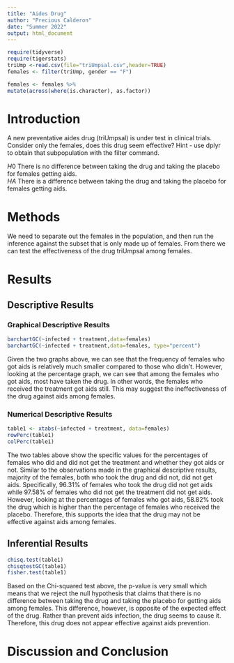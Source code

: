 ```yaml
---
title: "Aides Drug"
author: "Precious Calderon"
date: "Summer 2022"
output: html_document
---
```


```r
require(tidyverse)
require(tigerstats)
triUmp <-read.csv(file="triUmpsal.csv",header=TRUE)
females <- filter(triUmp, gender == "F")
```

```r
females <- females %>%
mutate(across(where(is.character), as.factor))
```

# Introduction

<!--In this section you explain what you are trying to show.  Where did the data come from?  What is the research or other question you are trying to answer?.  If you skimp in this section expect to be marked down in your grade. Paint a picture of the project a couple of paragraphs is expected!-->

A new  preventative aides drug (triUmpsal) is under test in clinical trials. Consider only the females, does this drug seem effective?  Hint - use dplyr to obtain that subpopulation with the filter command.


$H0$ There is no difference between taking the drug and taking the placebo for females getting aids.  
$HA$ There is a difference between taking the drug and taking the placebo for females getting aids.   

# Methods

<!--Decide on your methods:  use "variable analysis" or other appropriate descriptors.  Make sure to choose at least one graphical method and at least one numerical method. Discuss what data manipulations may be needed for example subsetting or other binning procedures and what sort of graphical displays and inferential tools will be used!-->

We need to separate out the females in the population, and then run the inference against the subset that is only made up of females. From there we can test the effectiveness of the drug triUmpsal among females. 


# Results

<!--Divide this section into two sub-sections:  One for your descriptive  results and one for your inferential results.!-->

## Descriptive Results

### Graphical Descriptive Results

<!--Graphical results here.  Make sure to show your code.  Provide appropriate labels for axes, giving units if possible, and provide a good title for the graph, too.  Use the graphical results to describe the patterns if any that exist in the data as focused toward the research question. Bottom line is to explain the features of the graph that are relevant to conforming or departing to what is expected by your null hypothesis !-->


```r
barchartGC(~infected + treatment,data=females)
barchartGC(~infected + treatment,data=females, type="percent")

```

Given the two graphs above, we can see that the frequency of females who got aids is relatively much smaller compared to those who didn't. However, looking at the percentage graph, we can see that among the females who got aids, most have taken the drug. In other words, the females who received the treatment got aids still. This may suggest the ineffectiveness of the drug against aids among females. 


### Numerical Descriptive Results

<!--Numerical results go here. Use the numerical results to describe the patterns if any that exist in the data as focused toward the research question!-->

```r
table1 <- xtabs(~infected + treatment, data=females)
rowPerc(table1)
colPerc(table1)
```
The two tables above show the specific values for the percentages of females who did and did not get the treatment and whether they got aids or not. Similar to the observations made in the graphical descriptive results, majority of the females, both who took the drug and did not, did not get aids. Specifically, 96.31% of females who took the drug did not get aids while 97.58% of females who did not get the treatment did not get  aids. However, looking at the percentages of females who got aids, 58.82% took the drug which is higher than the percentage of females who received the placebo. Therefore, this supports the idea that the drug may not be effective against aids among females. 


## Inferential Results

<!--State hypothesis clearly.  Make sure your discussion of the inferential test covers all the aspects that the test output produces, such as test statistic, p-value etc.  Make a decision about the null hypothesis, explain the assumptions on which the selected test/procedure was based, and why the chosen procedure satisfys the assumptions and is appropriate to answer the research question!-->


```r
chisq.test(table1)
chisqtestGC(table1)
fisher.test(table1)
```

Based on the Chi-squared test above, the p-value is very small which means that we reject the null hypothesis that claims that there is no difference between taking the drug and taking the placebo for getting aids among females. This difference, however, is opposite of the expected effect of the drug. Rather than prevent aids infection, the drug seems to cause it. Therefore, this drug does not appear effective against aids prevention.  


# Discussion and Conclusion

<!--Discussion and conclusion here.  If you found a relationship be sure to consider whether the relationship occurs because one of the variavbles causes the other, or whether they perhasps are related for some other reason.  Watch the chapter 6 videos from the GeorgeTown videos collection.!-->
